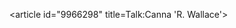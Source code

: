 <article id="9966298" title=Talk:Canna 'R. Wallace'>
	<talkpage id="9966298" title="Talk:Canna 'R. Wallace'">
{{WikiProject Plants|class=Start|importance=Low}}
	</talkpage>
</article>